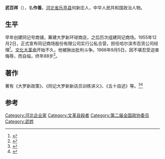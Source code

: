 '''武百祥'''（{{bd|1878年||1966年|9月5日}}），名'''作善'''。[[河北省|河北省]][[乐亭县|乐亭县]]何新庄人，中华人民共和国政治人物。

==生平==
早年创建同记号商铺，筹建大罗新环球商店，之后历次组建同记商场。1955年12月2日，正式宣布同记商场股份有限公司实行公私合营，担任哈尔滨市百货公司经理<ref>{{cite news|title=城市先驱之武百祥|url=http://www.hljic.gov.cn/sqgl/kdwh/t20060817_157698.htm|accessdate=2015-01-25|newspaper=中国黑龙江信息网|deadurl=yes|archiveurl=https://web.archive.org/web/20150512010934/http://www.hljic.gov.cn/sqgl/kdwh/t20060817_157698.htm|archivedate=2015-05-12}}</ref>。[[文化大革命|文化大革命]]开始不久，他被揪出批判斗争。1966年9月5日，因不堪忍受迫害侮辱，而自缢，终年88岁<ref>{{cite news|title=武百祥与百善学校|url=http://www.laoting.gov.cn/Item/295.aspx|accessdate=2015-01-25|newspaper=乐亭政府网站|archive-url=https://web.archive.org/web/20150413185612/http://www.laoting.gov.cn/Item/295.aspx|archive-date=2015-04-13|dead-url=yes}}</ref>。

==著作==
著有《大罗新政策》、《同记大罗新新店员训练讲义》、《五十自述》等。<ref>{{cite web|title=工商巨擘武百祥|url=http://www.hrbzx.gov.cn/2015-12/31/content_1736296.htm|date=2015-12-31|accessdate=2018-10-12|publisher=政协哈尔滨市委员会|archive-date=2018-10-12|archive-url=https://web.archive.org/web/20181012094448/http://www.hrbzx.gov.cn/2015-12/31/content_1736296.htm|dead-url=no}}</ref><ref>{{cite news|title=百年前的经济巨人：哈尔滨商业大亨武百祥的传奇人生|url=https://hlj.ifeng.com/culture/history/detail_2015_03/10/3638415_1.shtml|date=2015-03-10|accessdate=2018-10-12|publisher=凤凰网|archive-date=2019-08-27|archive-url=https://web.archive.org/web/20190827074833/https://hlj.ifeng.com/culture/history/detail_2015_03/10/3638415_1.shtml|dead-url=no}}</ref>

==参考==
{{reflist}}
{{中国政治人物小作品}}

{{Authority control}}
{{DEFAULTSORT:W}}
[[Category:河北企业家|Category:河北企业家]]
[[Category:文革自殺者|Category:文革自殺者]]
[[Category:第二届全国政协委员|Category:第二届全国政协委员]]
[[Category:武姓|Category:武姓]]